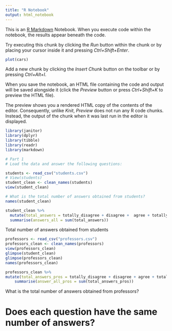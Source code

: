 ```yaml
---
title: "R Notebook"
output: html_notebook
---
```


This is an [R Markdown](http://rmarkdown.rstudio.com) Notebook. When you execute code within the notebook, the results appear beneath the code. 

Try executing this chunk by clicking the *Run* button within the chunk or by placing your cursor inside it and pressing *Ctrl+Shift+Enter*. 

```r
plot(cars)
```

Add a new chunk by clicking the *Insert Chunk* button on the toolbar or by pressing *Ctrl+Alt+I*.

When you save the notebook, an HTML file containing the code and output will be saved alongside it (click the *Preview* button or press *Ctrl+Shift+K* to preview the HTML file).

The preview shows you a rendered HTML copy of the contents of the editor. Consequently, unlike *Knit*, *Preview* does not run any R code chunks. Instead, the output of the chunk when it was last run in the editor is displayed.

```r

library(janitor)
library(dplyr)
library(tibble)
library(readr)
library(markdown)

# Part 1
# Load the data and answer the following questions:

students <- read_csv("students.csv")
# View(students)
student_clean <- clean_names(students)
view(student_clean)

# What is the total number of answers obtained from students? 
names(student_clean)

student_clean %>% 
  mutate(total_answers = totally_disagree + disagree +  agree + totally_agree ) %>% 
  summarise(answers_all = sum(total_answers))

```
Total number of answers obtained from students

```r

professors <- read_csv("professors.csv")
professors_clean <- clean_names(professors)
view(professors_clean)
glimpse(student_clean)
glimpse(professors_clean)
names(professors_clean)

professors_clean %>% 
mutate(total_answers_pros = totally_disagree + disagree + agree + totally_agree) %>% 
    summarise(answer_all_pros = sum(total_answers_pros))

```
What is the total number of answers obtained from professors?


# Does each question have the same number of answers?


